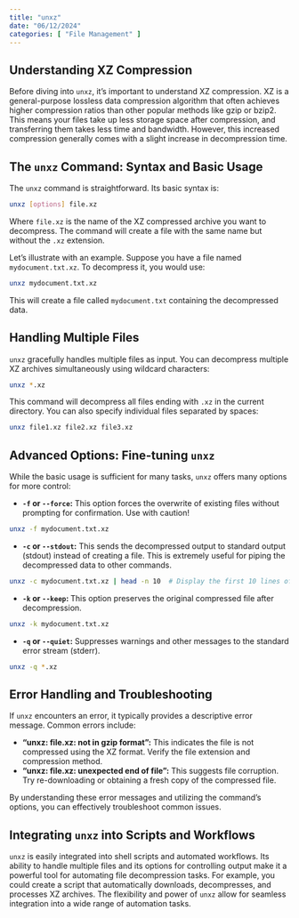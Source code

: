 ```yaml
---
title: "unxz"
date: "06/12/2024"
categories: [ "File Management" ]
---
```

## Understanding XZ Compression

Before diving into `unxz`, it's important to understand XZ compression.  XZ is a general-purpose lossless data compression algorithm that often achieves higher compression ratios than other popular methods like gzip or bzip2.  This means your files take up less storage space after compression, and transferring them takes less time and bandwidth.  However, this increased compression generally comes with a slight increase in decompression time.

## The `unxz` Command: Syntax and Basic Usage

The `unxz` command is straightforward. Its basic syntax is:

```bash
unxz [options] file.xz
```

Where `file.xz` is the name of the XZ compressed archive you want to decompress.  The command will create a file with the same name but without the `.xz` extension.

Let's illustrate with an example. Suppose you have a file named `mydocument.txt.xz`.  To decompress it, you would use:

```bash
unxz mydocument.txt.xz 
```

This will create a file called `mydocument.txt` containing the decompressed data.

##  Handling Multiple Files

`unxz` gracefully handles multiple files as input. You can decompress multiple XZ archives simultaneously using wildcard characters:

```bash
unxz *.xz
```

This command will decompress all files ending with `.xz` in the current directory.  You can also specify individual files separated by spaces:

```bash
unxz file1.xz file2.xz file3.xz
```

##  Advanced Options: Fine-tuning `unxz`

While the basic usage is sufficient for many tasks, `unxz` offers many options for more control:

* **`-f` or `--force`:** This option forces the overwrite of existing files without prompting for confirmation.  Use with caution!

```bash
unxz -f mydocument.txt.xz 
```

* **`-c` or `--stdout`:** This sends the decompressed output to standard output (stdout) instead of creating a file. This is extremely useful for piping the decompressed data to other commands.

```bash
unxz -c mydocument.txt.xz | head -n 10  # Display the first 10 lines of the decompressed file
```

* **`-k` or `--keep`: **This option preserves the original compressed file after decompression.

```bash
unxz -k mydocument.txt.xz
```

* **`-q` or `--quiet`:** Suppresses warnings and other messages to the standard error stream (stderr).

```bash
unxz -q *.xz
```


##  Error Handling and Troubleshooting

If `unxz` encounters an error, it typically provides a descriptive error message. Common errors include:

* **"unxz: file.xz: not in gzip format":** This indicates the file is not compressed using the XZ format.  Verify the file extension and compression method.
* **"unxz: file.xz: unexpected end of file":** This suggests file corruption. Try re-downloading or obtaining a fresh copy of the compressed file.

By understanding these error messages and utilizing the command's options, you can effectively troubleshoot common issues.


##  Integrating `unxz` into Scripts and Workflows

`unxz` is easily integrated into shell scripts and automated workflows.  Its ability to handle multiple files and its options for controlling output make it a powerful tool for automating file decompression tasks.  For example, you could create a script that automatically downloads, decompresses, and processes XZ archives.  The flexibility and power of `unxz` allow for seamless integration into a wide range of automation tasks.

